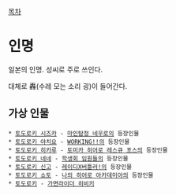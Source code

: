 [[목차]]
= 인명 =
일본의 인명. 성씨로 주로 쓰인다.

대체로 轟(수레 모는 소리 굉)이 들어간다.

== 가상 인물 ==
 * [[토도로키 시즈카]] - [[마인탐정 네우로]]의 등장인물
 * [[토도로키 야치요]] - [[WORKING!!]]의 등장인물
 * [[토도로키 히카루]] - [[토미카 히어로 레스큐 포스]]의 등장인물
 * [[토도로키 네네]] - [[학생회 임원들]]의 등장인물
 * [[토도로키 신고]] - [[레이디X버틀러!]]의 등장인물
 * [[토도로키 쇼토]] - [[나의 히어로 아카데미아]]의 등장인물
 * [[토도로키(가면라이더)|토도로키]] - [[가면라이더 히비키]]
